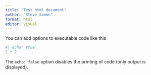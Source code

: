```yaml
---
title: "Test html document"
author: "Steve Simon"
format: html
editor: visual
---
```



You can add options to executable code like this

```r
#| echo: true
2 * 2
```

The `echo: false` option disables the printing of code (only output is displayed).
